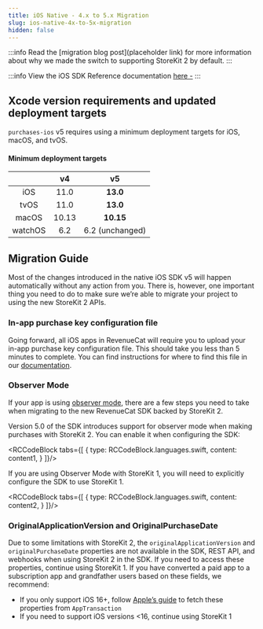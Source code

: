 ```yaml
---
title: iOS Native - 4.x to 5.x Migration
slug: ios-native-4x-to-5x-migration
hidden: false
---
```

:::info
Read the [migration blog post](placeholder link) for more information about why we made the switch to supporting StoreKit 2 by default.
:::

:::info
View the iOS SDK Reference documentation [here -](https://revenuecat-docs.netlify.app/documentation/Revenuecat)
:::

## Xcode version requirements and updated deployment targets
`purchases-ios` v5 requires using a minimum deployment targets for iOS, macOS, and tvOS. 

#### Minimum deployment targets
|  | v4 | v5 |
| :-: | :-: | :-: |
| iOS | 11.0 | **13.0** |
| tvOS | 11.0 | **13.0** |
| macOS | 10.13 | **10.15** |
| watchOS | 6.2 | 6.2 (unchanged) |

## Migration Guide
Most of the changes introduced in the native iOS SDK v5 will happen automatically without any action from you. There is, however, one important thing you need to do to make sure we’re able to migrate your project to using the new StoreKit 2 APIs.

### In-app purchase key configuration file
Going forward, all iOS apps in RevenueCat will require you to upload your in-app purchase key configuration file. This should take you less than 5 minutes to complete. You can find instructions for where to find this file in our [documentation](/docs/service-credentials/itunesconnect-app-specific-shared-secret/in-app-purchase-key-configuration).

### Observer Mode
If your app is using [observer mode](/docs/migrating-to-revenuecat/observer-mode), there are a few steps you need to take when migrating to the new RevenueCat SDK backed by StoreKit 2.

Version 5.0 of the SDK introduces support for observer mode when making purchases with StoreKit 2. You can enable it when configuring the SDK:


<RCCodeBlock tabs={[
    {
        type: RCCodeBlock.languages.swift,
        content: content1,
    }
]}/>

If you are using Observer Mode with StoreKit 1, you will need to explicitly configure the SDK to use StoreKit 1.


<RCCodeBlock tabs={[
    {
        type: RCCodeBlock.languages.swift,
        content: content2,
    }
]}/>

### OriginalApplicationVersion and OriginalPurchaseDate
Due to some limitations with StoreKit 2, the `originalApplicationVersion` and `originalPurchaseDate` properties are not available in the SDK, REST API, and webhooks when using StoreKit 2 in the SDK. If you need to access these properties, continue using StoreKit 1.
If you have converted a paid app to a subscription app and grandfather users based on these fields, we recommend:
- If you only support iOS 16+, follow [Apple’s guide](https://developer.apple.com/documentation/storekit/supporting_business_model_changes_by_using_the_app_transaction) to fetch these properties from `AppTransaction`
- If you need to support iOS versions &lt;16, continue using StoreKit 1
